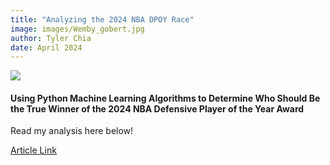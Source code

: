 ```yaml
---
title: "Analyzing the 2024 NBA DPOY Race"
image: images/Wemby_gobert.jpg
author: Tyler Chia
date: April 2024
---
```


![](images/Wemby_gobert.jpg){fig-align="center"}

#### Using Python Machine Learning Algorithms to Determine Who Should Be the True Winner of the 2024 NBA Defensive Player of the Year Award

Read my analysis here below!

[Article Link](https://medium.com/@tylerchia/analyzing-the-2024-nba-dpoy-race-7aef34e2f8f9)
